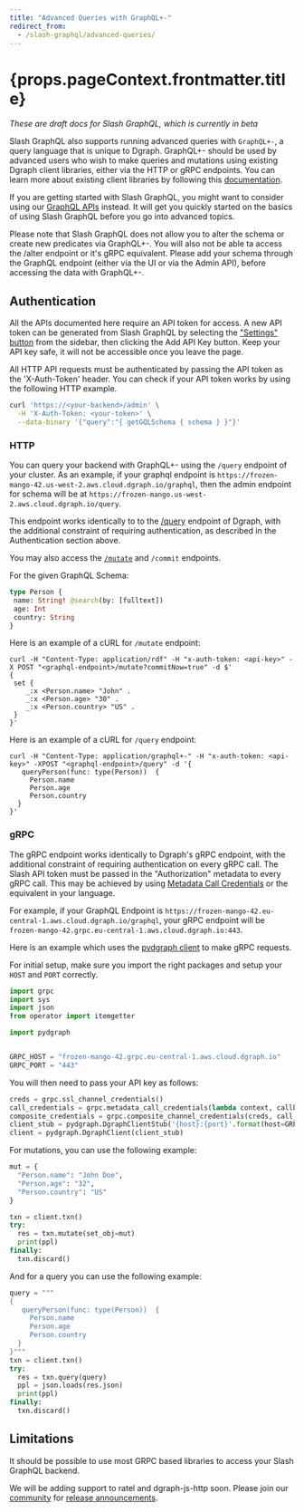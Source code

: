 ```yaml
---
title: "Advanced Queries with GraphQL+-"
redirect_from:
  - /slash-graphql/advanced-queries/
---
```


<h1>{props.pageContext.frontmatter.title}</h1>

*These are draft docs for Slash GraphQL, which is currently in beta*

Slash GraphQL also supports running advanced queries with `GraphQL+-`, a query language that is unique to Dgraph. GraphQL+- should be used by advanced users who wish to make queries and mutations using existing Dgraph client libraries, either via the HTTP or gRPC endpoints. You can learn more about existing client libraries by following this [documentation](https://dgraph.io/docs/clients/).

If you are getting started with Slash GraphQL, you might want to consider using our [GraphQL APIs](https://graphql.dgraph.io/doc/) instead. It will get you quickly started on the basics of using Slash GraphQL before you go into advanced topics.

Please note that Slash GraphQL does not allow you to alter the schema or create new predicates via GraphQL+-. You will also not be able ta access the /alter endpoint or it's gRPC equivalent. Please add your schema through the GraphQL endpoint (either via the UI or via the Admin API), before accessing the data with GraphQL+-.

## Authentication

All the APIs documented here require an API token for access. A new API token can be generated from Slash GraphQL by selecting the ["Settings" button](https://slash.dgraph.io/_/settings) from the sidebar, then clicking the Add API Key button. Keep your API key safe, it will not be accessible once you leave the page.

All HTTP API requests must be authenticated by passing the API token as the 'X-Auth-Token' header. You can check if your API token works by using the following HTTP example.

```sh
curl 'https://<your-backend>/admin' \
  -H 'X-Auth-Token: <your-token>' \
  --data-binary '{"query":"{ getGQLSchema { schema } }"}'
```

### HTTP

You can query your backend with GraphQL+- using the `/query` endpoint of your cluster. As an example, if your graphql endpoint is `https://frozen-mango-42.us-west-2.aws.cloud.dgraph.io/graphql`, then the admin endpoint for schema will be at `https://frozen-mango.us-west-2.aws.cloud.dgraph.io/query`.

This endpoint works identically to to the [/query](https://dgraph.io/docs/query-language/) endpoint of Dgraph, with the additional constraint of requiring authentication, as described in the Authentication section above.

You may also access the [`/mutate`](https://dgraph.io/docs/mutations/) and `/commit` endpoints.

For the given GraphQL Schema:
```graphql
type Person {
 name: String! @search(by: [fulltext])
 age: Int
 country: String
}
```

Here is an example of a cURL for `/mutate` endpoint:
```cURL
curl -H "Content-Type: application/rdf" -H "x-auth-token: <api-key>" -X POST "<graphql-endpoint>/mutate?commitNow=true" -d $'
{
 set {
    _:x <Person.name> "John" .
    _:x <Person.age> "30" .
    _:x <Person.country> "US" .
 }
}'
```
Here is an example of a cURL for `/query` endpoint:
```
curl -H "Content-Type: application/graphql+-" -H "x-auth-token: <api-key>" -XPOST "<graphql-endpoint>/query" -d '{
   queryPerson(func: type(Person))  {
     Person.name
     Person.age
     Person.country
  }
}'
```

### gRPC

The gRPC endpoint works identically to Dgraph's gRPC endpoint, with the additional constraint of requiring authentication on every gRPC call. The Slash API token must be passed in the "Authorization" metadata to every gRPC call. This may be achieved by using [Metadata Call Credentials](https://godoc.org/google.golang.org/grpc/credentials#PerRPCCredentials) or the equivalent in your language.

For example, if your GraphQL Endpoint is `https://frozen-mango-42.eu-central-1.aws.cloud.dgraph.io/graphql`, your gRPC endpoint will be `frozen-mango-42.grpc.eu-central-1.aws.cloud.dgraph.io:443`.

Here is an example which uses the [pydgraph client](https://github.com/dgraph-io/pydgraph) to make gRPC requests.

For initial setup, make sure you import the right packages and setup your `HOST` and `PORT` correctly.

```python
import grpc
import sys
import json
from operator import itemgetter

import pydgraph


GRPC_HOST = "frozen-mango-42.grpc.eu-central-1.aws.cloud.dgraph.io"
GRPC_PORT = "443"
```

You will then need to pass your API key as follows:
```python
creds = grpc.ssl_channel_credentials()
call_credentials = grpc.metadata_call_credentials(lambda context, callback: callback((("Authorization", "<api-key>"),), None))
composite_credentials = grpc.composite_channel_credentials(creds, call_credentials)
client_stub = pydgraph.DgraphClientStub('{host}:{port}'.format(host=GRPC_HOST, port=GRPC_PORT), composite_credentials)
client = pydgraph.DgraphClient(client_stub)
```

For mutations, you can use the following example:
```python
mut = {
  "Person.name": "John Doe",
  "Person.age": "32",
  "Person.country": "US"
}

txn = client.txn()
try:
  res = txn.mutate(set_obj=mut)
  print(ppl)
finally:
  txn.discard()
```

And for a query you can use the following example:
```python
query = """
{
   queryPerson(func: type(Person))  {
     Person.name
     Person.age
     Person.country
  }
}"""
txn = client.txn()
try:
  res = txn.query(query)
  ppl = json.loads(res.json)
  print(ppl)
finally:
  txn.discard()
```

## Limitations

It should be possible to use most GRPC based libraries to access your Slash GraphQL backend.

We will be adding support to ratel and dgraph-js-http soon. Please join our [community](https://discuss.dgraph.io) for [release announcements](https://discuss.dgraph.io/tags/c/user/slash/33/release).
